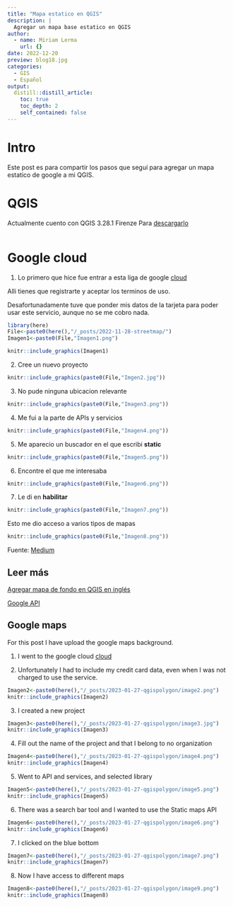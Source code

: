 ```yaml
---
title: "Mapa estatico en QGIS"
description: |
  Agregar un mapa base estatico en QGIS
author:
  - name: Miriam Lerma
    url: {}
date: 2022-12-20
preview: blog18.jpg
categories:
  - GIS
  - Español
output:
  distill::distill_article:
    toc: true
    toc_depth: 2
    self_contained: false
---
```



# Intro

Este post es para compartir los pasos que seguí para agregar un mapa estatico de google a mi QGIS.


# QGIS

Actualmente cuento con QGIS 3.28.1 Firenze
Para [descargarlo](https://www.qgis.org/en/site/forusers/download.html)

```r

```


# Google cloud

1. Lo primero que hice fue entrar a esta liga de google [cloud](https://console.cloud.google.com/getting-started?pli=1)

Alli tienes que registrarte y aceptar los terminos de uso. 

Desafortunadamente tuve que ponder mis datos de la tarjeta para poder usar este servicio, aunque no se me cobro nada. 

```r
library(here)
File<-paste0(here(),"/_posts/2022-11-28-streetmap/")
Imagen1<-paste0(File,"Imagen1.png")
```

```r
knitr::include_graphics(Imagen1)
```

2. Cree un nuevo proyecto

```r
knitr::include_graphics(paste0(File,"Imgen2.jpg"))
```

3. No pude ninguna ubicacion relevante

```r
knitr::include_graphics(paste0(File,"Imagen3.png"))
```


4. Me fui a la parte de APIs y servicios

```r
knitr::include_graphics(paste0(File,"Imagen4.png"))
```

5. Me aparecio un buscador en el que escribi **static**

```r
knitr::include_graphics(paste0(File,"Imagen5.png"))
```

6. Encontre el que me interesaba

```r
knitr::include_graphics(paste0(File,"Imagen6.png"))
```

7. Le di en **habilitar**

```r
knitr::include_graphics(paste0(File,"Imagen7.png"))
```


Esto me dio acceso a varios tipos de mapas

```r
knitr::include_graphics(paste0(File,"Imagen8.png"))
```

Fuente: [Medium](https://medium.com/@nerimbarakat/google-maps-basic-d5ecf00ef922)


## Leer más

[Agregar mapa de fondo en QGIS en inglés](https://www.littlemissdata.com/blog/maps)

[Google API](https://medium.com/@nerimbarakat/google-maps-basic-d5ecf00ef922)



## Google maps

For this post I have upload the google maps background.

1. I went to the google cloud [cloud](https://console.cloud.google.com/getting-started?pli=1)

2. Unfortunately I had to include my credit card data, even when I was not charged to use the service.

```r
Imagen2<-paste0(here(),"/_posts/2023-01-27-qgispolygon/image2.png")
knitr::include_graphics(Imagen2)
```

3. I created a new project

```r
Imagen3<-paste0(here(),"/_posts/2023-01-27-qgispolygon/image3.jpg")
knitr::include_graphics(Imagen3)
```

4. Fill out the name of the project and that I belong to no organization

```r
Imagen4<-paste0(here(),"/_posts/2023-01-27-qgispolygon/image4.png")
knitr::include_graphics(Imagen4)
```

5. Went to API and services, and selected library

```r
Imagen5<-paste0(here(),"/_posts/2023-01-27-qgispolygon/image5.png")
knitr::include_graphics(Imagen5)
```

6. There was a search bar tool and I wanted to use the Static maps API

```r
Imagen6<-paste0(here(),"/_posts/2023-01-27-qgispolygon/image6.png")
knitr::include_graphics(Imagen6)
```

7. I clicked on the blue bottom

```r
Imagen7<-paste0(here(),"/_posts/2023-01-27-qgispolygon/image7.png")
knitr::include_graphics(Imagen7)
```

8. Now I have access to different maps

```r
Imagen8<-paste0(here(),"/_posts/2023-01-27-qgispolygon/image9.png")
knitr::include_graphics(Imagen8)
```

